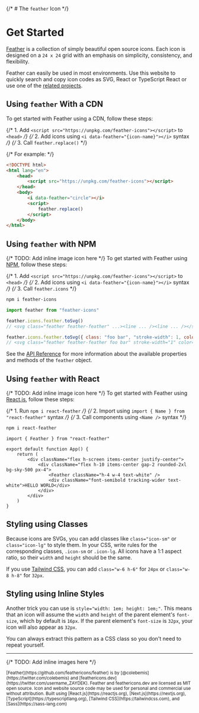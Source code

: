 {/* # The `feather` Icon */}

# Get Started

[Feather](https://github.com/feathericons/feather) is a collection of simply beautiful open source icons. Each icon is designed on a `24 x 24` grid with an emphasis on simplicity, consistency, and flexibility.

Feather can easily be used in most environments. Use this website to quickly search and copy icon codes as SVG, React or TypeScript React or use one of the [related projects](https://github.com/feathericons/feather#related-projects).

## Using `feather` With a CDN

To get started with Feather using a CDN, follow these steps:

{/* 1. Add `<script src="https://unpkg.com/feather-icons"></script>` to `<head>` */}
{/* 2. Add icons using `<i data-feather="{icon-name}"></i>` syntax */}
{/* 3. Call `feather.replace()` */}

{/* For example: */}

```html
<!DOCTYPE html>
<html lang="en">
	<head>
		<script src="https://unpkg.com/feather-icons"></script>
	</head>
	<body>
		<i data-feather="circle"></i>
		<script>
			feather.replace()
		</script>
	</body>
</html>
```

## Using `feather` with NPM

{/* TODO: Add inline image icon here */}
To get started with Feather using [NPM](https://npmjs.com), follow these steps:

{/* 1. Add `<script src="https://unpkg.com/feather-icons"></script>` to `<head>` */}
{/* 2. Add icons using `<i data-feather="{icon-name}"></i>` syntax */}
{/* 3. Call `feather.icons` */}

```sh
npm i feather-icons
```

```js
import feather from "feather-icons"
```

```js
feather.icons.feather.toSvg()
// <svg class="feather feather-feather" ...><line ... /><line ... /></svg>

feather.icons.feather.toSvg({ class: "foo bar", "stroke-width": 1, color: "red" })
// <svg class="feather feather-feather foo bar" stroke-width="1" color="red" ...><line ... /><line ... /></svg>
```

See the [API Reference](https://github.com/feathericons/feather#api-reference) for more information about the available properties and methods of the `feather` object.

## Using `feather` with React

{/* TODO: Add inline image icon here */}
To get started with Feather using [React.js](https://reactjs.org), follow these steps:

{/* 1. Run `npm i react-feather` */}
{/* 2. Import using `import { Name } from "react-feather"` syntax */}
{/* 3. Call components using `<Name />` syntax */}

```sh
npm i react-feather
```

```tsx
import { Feather } from "react-feather"

export default function App() {
	return (
		<div className="flex h-screen items-center justify-center">
			<div className="flex h-10 items-center gap-2 rounded-2xl bg-sky-500 px-4">
				<Feather className="h-4 w-4 text-white" />
				<div className="font-semibold tracking-wider text-white">HELLO WORLD</div>
			</div>
		</div>
	)
}
```

## Styling using Classes

Because icons are SVGs, you can add classes like `class="icon-sm"` or `class="icon-lg"` to style them. In your CSS, write rules for the corresponding classes, `.icon-sm` or `.icon-lg`. All icons have a 1:1 aspect ratio, so their `width` and `height` should be the same.

If you use [Tailwind CSS](https://tailwindcss.com), you can add `class="w-6 h-6"` for `24px` or `class="w-8 h-8"` for `32px`.

## Styling using Inline Styles

Another trick you can use is `style="width: 1em; height: 1em;"`. This means that an icon will assume the `width` and `height` of the parent element's `font-size`, which by default is `16px`. If the parent element's `font-size` is `32px`, your icon will also appear as `32px`.

You can always extract this pattern as a CSS class so you don't need to repeat yourself.

---

{/* TODO: Add inline images here */}

<small>
	[Feather](https://github.com/feathericons/feather) is by [@colebemis](https://twitter.com/colebemis) and
	[feathericons.dev](https://twitter.com/username_ZAYDEK).
</small>
<small>
	Feather and feathericons.dev are licensed as MIT open source. Icon and website source code may be used for personal
	and commercial use without attribution.
</small>
<small>
	Built using [React.js](https://reactjs.org), [Next.js](https://nextjs.org), [TypeScript](https://typescriptlang.org),
	[Tailwind CSS](https://tailwindcss.com), and [Sass](https://sass-lang.com)
</small>
